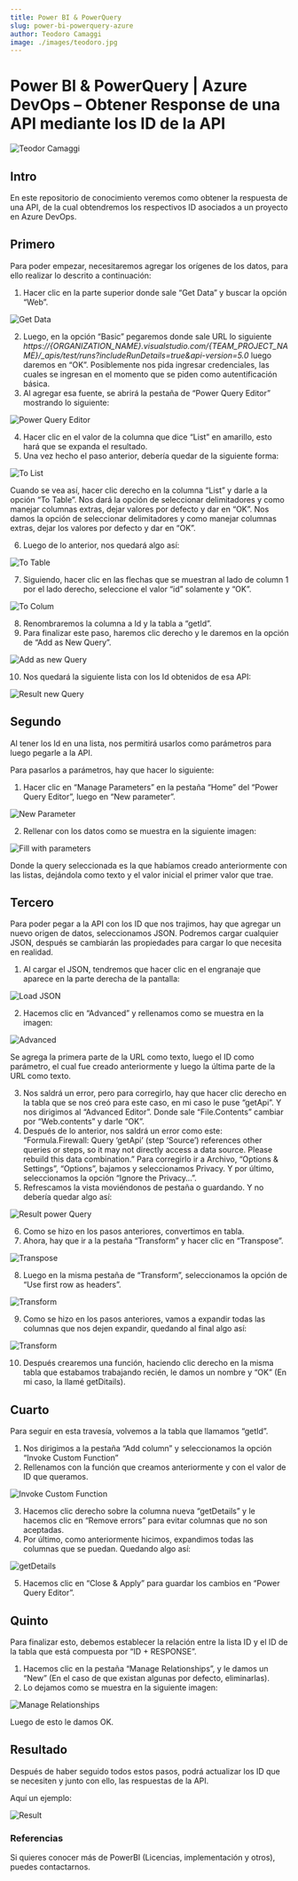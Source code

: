 ```yaml
---
title: Power BI & PowerQuery
slug: power-bi-powerquery-azure
author: Teodoro Camaggi
image: ./images/teodoro.jpg
---
```


# Power BI & PowerQuery | Azure DevOps – Obtener Response de una API mediante los ID de la API

![Teodor Camaggi](./images/teodoro.jpg)

## Intro

En este repositorio de conocimiento veremos como obtener la respuesta de una API, de la cual obtendremos los respectivos ID asociados a un proyecto en Azure DevOps.

## Primero

Para poder empezar, necesitaremos agregar los orígenes de los datos, para ello realizar lo descrito a continuación:

1. Hacer clic en la parte superior donde sale “Get Data” y buscar la opción “Web”.

![Get Data](./images/items.png)

2. Luego, en la opción “Basic” pegaremos donde sale URL lo siguiente <em>https://{ORGANIZATION_NAME}.visualstudio.com/{TEAM_PROJECT_NAME}/_apis/test/runs?includeRunDetails=true&api-version=5.0</em>
   luego daremos en “OK”. Posiblemente nos pida ingresar credenciales, las cuales se ingresan en el momento que se piden como autentificación básica.
3. Al agregar esa fuente, se abrirá la pestaña de “Power Query Editor” mostrando lo siguiente:

![Power Query Editor](./images/items2.png)

4. Hacer clic en el valor de la columna que dice “List” en amarillo, esto hará que se expanda el resultado.
5. Una vez hecho el paso anterior, debería quedar de la siguiente forma:

![To List](./images/items3.png)

Cuando se vea así, hacer clic derecho en la columna “List” y darle a la opción “To Table”. Nos dará la opción de seleccionar delimitadores y como manejar columnas extras, dejar valores por defecto y dar en “OK”. Nos damos la opción de seleccionar delimitadores y como manejar columnas extras, dejar los valores por defecto y dar en “OK”.

6. Luego de lo anterior, nos quedará algo así:

![To Table](./images/items4.png)

7. Siguiendo, hacer clic en las flechas que se muestran al lado de column 1 por el lado derecho, seleccione el valor “id” solamente y “OK”.

![To Colum](./images/items5.png)

8. Renombraremos la columna a Id y la tabla a “getId”.
9. Para finalizar este paso, haremos clic derecho y le daremos en la opción de “Add as New Query”.

![Add as new Query](./images/items6.png)

10. Nos quedará la siguiente lista con los Id obtenidos de esa API:

![Result new Query](./images/items7.png)

## Segundo

Al tener los Id en una lista, nos permitirá usarlos como parámetros para luego pegarle a la API.

Para pasarlos a parámetros, hay que hacer lo siguiente:

1. Hacer clic en “Manage Parameters” en la pestaña “Home” del “Power Query Editor”, luego en “New parameter”.

![New Parameter](./images/items8.png)

2. Rellenar con los datos como se muestra en la siguiente imagen:

![Fill with parameters](./images/items9.png)

Donde la query seleccionada es la que habíamos creado anteriormente con las listas, dejándola como texto y el valor inicial el primer valor que trae.

## Tercero

Para poder pegar a la API con los ID que nos trajimos, hay que agregar un nuevo origen de datos, seleccionamos JSON. Podremos cargar cualquier JSON, después se cambiarán las propiedades para cargar lo que necesita en realidad.

1. Al cargar el JSON, tendremos que hacer clic en el engranaje que aparece en la parte derecha de la pantalla:

![Load JSON](./images/items10.png)

2. Hacemos clic en “Advanced” y rellenamos como se muestra en la imagen:

![Advanced](./images/items11.png)

Se agrega la primera parte de la URL como texto, luego el ID como parámetro, el cual fue creado anteriormente y luego la última parte de la URL como texto.

3. Nos saldrá un error, pero para corregirlo, hay que hacer clic derecho en la tabla que se nos creó para este caso, en mi caso le puse “getApi”. Y nos dirigimos al “Advanced Editor”. Donde sale “File.Contents” cambiar por “Web.contents” y darle “OK”.
4. Después de lo anterior, nos saldrá un error como este: “Formula.Firewall: Query ‘getApi’ (step ‘Source’) references other queries or steps, so it may not directly access a data source. Please rebuild this data combination.” Para corregirlo ir a Archivo, “Options & Settings”, “Options”, bajamos y seleccionamos Privacy. Y por último, seleccionamos la opción “Ignore the Privacy…”.
5. Refrescamos la vista moviéndonos de pestaña o guardando. Y no debería quedar algo así:

![Result power Query](./images/items12.png)

6. Como se hizo en los pasos anteriores, convertimos en tabla.
7. Ahora, hay que ir a la pestaña “Transform” y hacer clic en “Transpose”.

![Transpose](./images/items13.png)

8. Luego en la misma pestaña de “Transform”, seleccionamos la opción de “Use first row as headers”.

![Transform](./images/items14.png)

9. Como se hizo en los pasos anteriores, vamos a expandir todas las columnas que nos dejen expandir, quedando al final algo así:

![Transform](./images/items15.png)

10. Después crearemos una función, haciendo clic derecho en la misma tabla que estabamos trabajando recién, le damos un nombre y “OK” (En mi caso, la llamé getDitails).

## Cuarto

Para seguir en esta travesía, volvemos a la tabla que llamamos “getId”.

1. Nos dirigimos a la pestaña “Add column” y seleccionamos la opción “Invoke Custom Function”
2. Rellenamos con la función que creamos anteriormente y con el valor de ID que queramos.

![Invoke Custom Function](./images/items16.png)

3. Hacemos clic derecho sobre la columna nueva “getDetails” y le hacemos clic en “Remove errors” para evitar columnas que no son aceptadas.
4. Por último, como anteriormente hicimos, expandimos todas las columnas que se puedan. Quedando algo así:

![getDetails](./images/items17.png)

5. Hacemos clic en “Close & Apply” para guardar los cambios en “Power Query Editor”.

## Quinto

Para finalizar esto, debemos establecer la relación entre la lista ID y el ID de la tabla que está compuesta por “ID + RESPONSE”.

1. Hacemos clic en la pestaña “Manage Relationships”, y le damos un “New” (En el caso de que existan algunas por defecto, eliminarlas).
2. Lo dejamos como se muestra en la siguiente imagen:

![Manage Relationships](./images/items18.png)

Luego de esto le damos OK.

## Resultado

Después de haber seguido todos estos pasos, podrá actualizar los ID que se necesiten y junto con ello, las respuestas de la API.

Aquí un ejemplo:

![Result](./images/items19.png)

### Referencias

Si quieres conocer más de PowerBI (Licencias, implementación y otros), puedes contactarnos.
